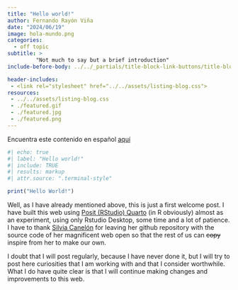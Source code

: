 ```yaml
---
title: "Hello world!"
author: Fernando Rayón Viña
date: "2024/06/19"
image: hola-mundo.png
categories:
  - off topic
subtitle: >
         "Not much to say but a brief introduction"
include-before-body: ../../_partials/title-block-link-buttons/title-block.html

header-includes:
 - <link rel="stylesheet" href="../../assets/listing-blog.css">
resources:
 - ../../assets/listing-blog.css
 - ./featured.gif
 - ./featured.jpg
 - ./featured.png
---
```

Encuentra este contenido en español [aquí](/blog/2024-06-19-Hola_mundo/index_es.qmd)

```r
#| echo: true
#| label: "Hello world!"
#| include: TRUE
#| results: markup
#| attr.source: ".terminal-style"

print("Hello World!")
```

Well, as I have already mentioned above, this is just a first welcome post. I have built this web using [Posit (RStudio) Quarto](https://quarto.org/) (in R obviously) almost as an experiment, using only Rstudio Desktop, some time and a lot of patience.  
I have to thank [Silvia Canelón](https://silviacanelon.com/about/) for leaving her github repository with the source code of her magnificent web open so that the rest of us can ~~copy~~ inspire from her to make our own.

I doubt that I will post regularly, because I have never done it, but I will try to post here curiosities that I am working with and that I consider worthwhile. What I do have quite clear is that I will continue making changes and improvements to this web.
